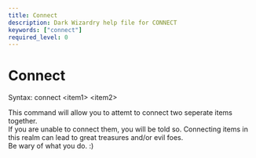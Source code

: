 ```yaml
---
title: Connect
description: Dark Wizardry help file for CONNECT
keywords: ["connect"]
required_level: 0
---
```


# Connect

Syntax: connect \<item1\> \<item2\>  

This command will allow you to attemt to connect two seperate items together.  
If you are unable to connect them, you will be told so.  Connecting items in  
this realm can lead to great treasures and/or evil foes.  
Be wary of what you do. :)